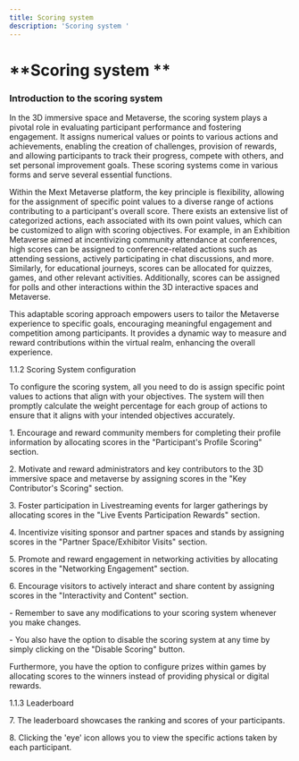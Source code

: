 ```yaml
---
title: Scoring system
description: 'Scoring system '
---
```


# **Scoring system **

### **Introduction to the scoring system**

In the 3D immersive space and Metaverse, the scoring system plays a pivotal role in evaluating participant performance and fostering engagement. It assigns numerical values or points to various actions and achievements, enabling the creation of challenges, provision of rewards, and allowing participants to track their progress, compete with others, and set personal improvement goals. These scoring systems come in various forms and serve several essential functions.

Within the Mext Metaverse platform, the key principle is flexibility, allowing for the assignment of specific point values to a diverse range of actions contributing to a participant's overall score. There exists an extensive list of categorized actions, each associated with its own point values, which can be customized to align with scoring objectives. For example, in an Exhibition Metaverse aimed at incentivizing community attendance at conferences, high scores can be assigned to conference-related actions such as attending sessions, actively participating in chat discussions, and more. Similarly, for educational journeys, scores can be allocated for quizzes, games, and other relevant activities. Additionally, scores can be assigned for polls and other interactions within the 3D interactive spaces and Metaverse.

This adaptable scoring approach empowers users to tailor the Metaverse experience to specific goals, encouraging meaningful engagement and competition among participants. It provides a dynamic way to measure and reward contributions within the virtual realm, enhancing the overall experience.

1.1.2	Scoring System configuration

To configure the scoring system, all you need to do is assign specific point values to actions that align with your objectives. The system will then promptly calculate the weight percentage for each group of actions to ensure that it aligns with your intended objectives accurately.

1\.	Encourage and reward community members for completing their profile information by allocating scores in the "Participant's Profile Scoring" section.

2\.	Motivate and reward administrators and key contributors to the 3D immersive space and metaverse by assigning scores in the "Key Contributor's Scoring" section.

3\.	Foster participation in Livestreaming events for larger gatherings by allocating scores in the "Live Events Participation Rewards" section.

4\.	Incentivize visiting sponsor and partner spaces and stands by assigning scores in the "Partner Space/Exhibitor Visits" section.

5\.	Promote and reward engagement in networking activities by allocating scores in the "Networking Engagement" section.

6\.	Encourage visitors to actively interact and share content by assigning scores in the "Interactivity and Content" section.

\-	Remember to save any modifications to your scoring system whenever you make changes.

\-	You also have the option to disable the scoring system at any time by simply clicking on the "Disable Scoring" button.

Furthermore, you have the option to configure prizes within games by allocating scores to the winners instead of providing physical or digital rewards.

1.1.3	Leaderboard

7\.	The leaderboard showcases the ranking and scores of your participants.

8\.	Clicking the 'eye' icon allows you to view the specific actions taken by each participant.
